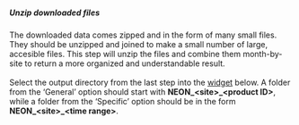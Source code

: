 ##### Unzip downloaded files
The downloaded data comes zipped and in the form of many small files. They should be unzipped and joined to make a small number of large, accesible files. This step will unzip the files and combine them month-by-site to return a more organized and understandable result.
<br><br>
Select the output directory from the last step into the <a href='https://github.com/wleepang/shiny-directory-input' target='_blank'>widget</a> below. A folder from the 'General' option should start with **NEON\_\<site\>\_\<product ID\>**, while a folder from the 'Specific' option should be in the form **NEON\_\<site\>\_\<time range\>**.
